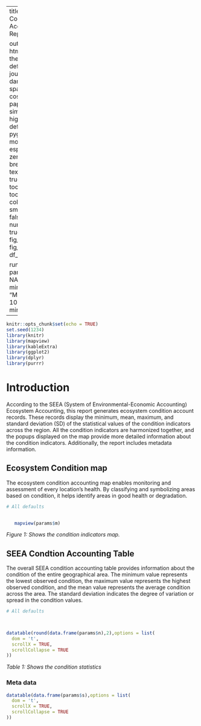 
---
title:  SEEA Condition Accounting Report|

output: 
 html_document:
   theme: flatly # default, cerulean, journal, flatly, darkly, readable, spacelab, united, cosmo, lumen, paper, sandstone, simplex, and yeti
   highlight: tango # default, tango, pygments, kate, monochrome, espresso, zenburn, haddock, breezedark, and textmate
   smart: true
   toc: true
   toc_depth: 2
   toc_float:
     collapsed: false
     smooth_scroll: false
   numbers_sections: true
   fig_width: 7
   fig_height: 6
   fig_caption: true
   df_print: paged

runtime: shiny   
params:
  q: NA
  m: NA
  n: NA
  s: NA
  minimum: 
    label: "Minimum:"
    value: 100
    input: slider
    min: 0
    max: 1000
---


```{r setup, include=FALSE}
knitr::opts_chunk$set(echo = TRUE)
set.seed(1234)
library(knitr)
library(mapview)
library(kableExtra)
library(ggplot2)
library(dplyr)
library(purrr)

```



# Introduction
According to the SEEA (System of Environmental-Economic Accounting) Ecosystem Accounting, this report generates ecosystem condition account records. These records display the minimum, mean, maximum, and standard deviation (SD) of the statistical values of the condition indicators across the region. All the condition indicators are harmonized together, and the popups displayed on the map provide more detailed information about the condition indicators. Additionally, the report includes metadata information.

## Ecosystem Condition  map
The ecosystem condition accounting map enables monitoring and assessment of every location's health. By classifying and symbolizing areas based on condition, it helps identify areas in good health or degradation.


```{r echo=FALSE, message=TRUE, paged.print=FALSE,warning=FALSE}

# All defaults

   
   mapview(params$m)

```
*Figure 1: Shows the condition indicators map.* 

## SEEA Condtion Accounting Table

The overall SEEA condition accounting table provides information about the condition of the entire geographical area. The minimum value represents the lowest observed condition, the maximum value represents the highest observed condition, and the mean value represents the average condition across the area. The standard deviation indicates the degree of variation or spread in the condition values.

```{r echo=FALSE, message=TRUE, paged.print=FALSE,warning=FALSE}

# All defaults

   

datatable(round(data.frame(params$n),2),options = list(
  dom = 't',
  scrollX = TRUE,
  scrollCollapse = TRUE
))

```
*Table 1: Shows the condition statistics * 

### Meta data

```{r echo=FALSE, message=TRUE, paged.print=FALSE}

datatable(data.frame(params$s),options = list(
  dom = 't',
  scrollX = TRUE,
  scrollCollapse = TRUE
))


```


